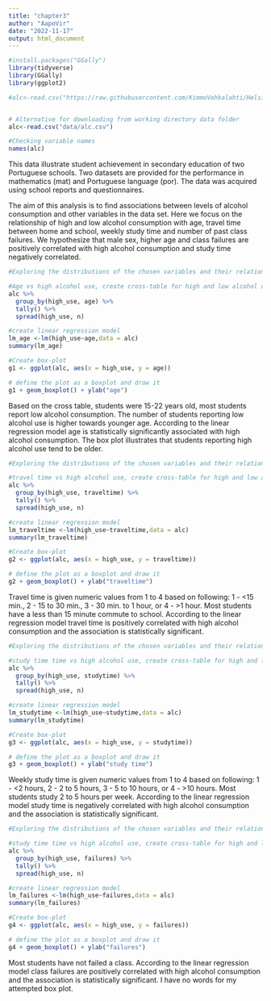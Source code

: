 ```yaml
---
title: "chapter3"
author: "AapoVir"
date: "2022-11-17"
output: html_document
---
```


```r
#install.packages("GGally")
library(tidyverse) 
library(GGally)
library(ggplot2)

#alc<-read.csv("https://raw.githubusercontent.com/KimmoVehkalahti/Helsinki-Open-Data-Science/master/datasets/alc.csv", sep=";", header=TRUE)


# Alternative for downloading from working directory data folder
alc<-read.csv("data/alc.csv")

#Checking variable names
names(alc)
```

This data illustrate student achievement in secondary education of two Portuguese schools. Two datasets are provided for the performance in mathematics (mat) and Portuguese language (por). The data was acquired using school reports and questionnaires.

The aim of this analysis is to find associations between levels of alcohol consumption and other variables in the data set. Here we focus on the relationship of high and low alcohol consumption with age, travel time between home and school, weekly study time and number of past class failures. We hypothesize that male sex, higher age and class failures are positively correlated with high alcohol consumption and study time negatively correlated. 


```r
#Exploring the distributions of the chosen variables and their relationships with alcohol consumption: age

#Age vs high alcohol use, create cross-table for high and low alcohol use based on age
alc %>%
  group_by(high_use, age) %>%
  tally() %>%
  spread(high_use, n)

#create linear regression model
lm_age <-lm(high_use~age,data = alc)
summary(lm_age)

#Create box-plot
g1 <- ggplot(alc, aes(x = high_use, y = age))

# define the plot as a boxplot and draw it
g1 + geom_boxplot() + ylab("age")

```

Based on the cross table, students were 15-22 years old, most students report low alcohol consumption. The number of students reporting low alcohol use is higher towards younger age. According to the linear regression model age is statistically significantly associated with high alcohol consumption. The box plot illustrates that students reporting high alcohol use tend to be older.

```r
#Exploring the distributions of the chosen variables and their relationships with alcohol consumption: traveltime

#travel time vs high alcohol use, create cross-table for high and low alcohol use based on traveltime
alc %>%
  group_by(high_use, traveltime) %>%
  tally() %>%
  spread(high_use, n)

#create linear regression model
lm_traveltime <-lm(high_use~traveltime,data = alc)
summary(lm_traveltime)

#Create box-plot
g2 <- ggplot(alc, aes(x = high_use, y = traveltime))

# define the plot as a boxplot and draw it
g2 + geom_boxplot() + ylab("traveltime")

```


Travel time is given numeric values from 1 to 4 based on following: 1 - <15 min., 2 - 15 to 30 min., 3 - 30 min. to 1 hour, or 4 - >1 hour. Most students have a less than 15 minute commute to school. According to the linear regression model travel time is positively correlated with high alcohol consumption and the association is statistically significant. 

```r
#Exploring the distributions of the chosen variables and their relationships with alcohol consumption: studytime

#study time time vs high alcohol use, create cross-table for high and low alcohol use based on study time
alc %>%
  group_by(high_use, studytime) %>%
  tally() %>%
  spread(high_use, n)

#create linear regression model
lm_studytime <-lm(high_use~studytime,data = alc)
summary(lm_studytime)

#Create box-plot
g3 <- ggplot(alc, aes(x = high_use, y = studytime))

# define the plot as a boxplot and draw it
g3 + geom_boxplot() + ylab("study time")


```

Weekly study time is given numeric values from 1 to 4 based on following: 1 - <2 hours, 2 - 2 to 5 hours, 3 - 5 to 10 hours, or 4 - >10 hours. Most students study 2 to 5 hours per week. According to the linear regression model study time is negatively correlated with high alcohol consumption and the association is statistically significant. 

```r
#Exploring the distributions of the chosen variables and their relationships with alcohol consumption: failures

#study time time vs high alcohol use, create cross-table for high and low alcohol use based on study time
alc %>%
  group_by(high_use, failures) %>%
  tally() %>%
  spread(high_use, n)

#create linear regression model
lm_failures <-lm(high_use~failures,data = alc)
summary(lm_failures)

#Create box-plot
g4 <- ggplot(alc, aes(x = high_use, y = failures))

# define the plot as a boxplot and draw it
g4 + geom_boxplot() + ylab("failures")


```


Most students have not failed a class. According to the linear regression model class failures are positively correlated with high alcohol consumption and the association is statistically significant. I have no words for my attempted box plot.



